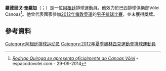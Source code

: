 '''羅德里戈·奎羅加'''（{{lang-es|Rodrigo Quiroga}}；{{bd|1987年|3月23日}}）是一位[[阿根廷|阿根廷]]排球運動員。他效力於巴西排球俱樂部Vôlei Canoas<ref>[http://www.espacodovolei.com/2014/09/rodrigo-quiroga-se-apresenta.html ''Rodrigo Quiroga se apresenta oficialmente ao Canoas Vôlei ''] {{Wayback|url=http://www.espacodovolei.com/2014/09/rodrigo-quiroga-se-apresenta.html |date=20161026232701 }} - espacodovolei.com - 29-09-2014</ref>。他曾代表國家參加[[2012年倫敦奧運|2012年倫敦奧運]]的[[2012年夏季奧林匹克運動會男子排球比賽|男子排球比賽]]，並未獲得獎牌。
==參考資料==
{{Reflist}}
{{Argentina-bio-stub}}
{{DEFAULTSORT:Quiroga, Rodrigo}}
[[Category:阿根廷排球运动员|Category:阿根廷排球运动员]]
[[Category:2012年夏季奧林匹克運動會排球運動員|Category:2012年夏季奧林匹克運動會排球運動員]]